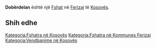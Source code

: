 {{Fshat në Kosovës
 | Emri                = Dobërdelan
| sqi_D_name = Dobërdelan
| sqi_D_FULL_NAME_RO = Dobërdelan
| sqi_D_FULL_NAME_ND_RO = Doberdelan
| sqi_D_SORT_NAME_RG = DOBERDELAN
| sqi_D_FULL_NAME_RG = Dobërdelan
| sqi_D_FULL_NAME_ND_RG = Doberdelan
| sqi_V_name = Dobrodelan
| sqi_V_FULL_NAME_RO = Dobrodelan Dobërdolan Dobërodelan
| sqi_V_FULL_NAME_ND_RO = Dobrodelan Doberdolan Doberodelan
| sqi_V_SORT_NAME_RG = DOBRODELAN DOBERDOLAN DOBERODELAN
| sqi_V_FULL_NAME_RG = Dobrodelan Dobërdolan Dobërodelan
| sqi_V_FULL_NAME_ND_RG = Dobrodelan Doberdolan Doberodelan
| srp_N_name = Dobrodeljane
| srp_N_FULL_NAME_RO = Dobrodeljane
| srp_N_FULL_NAME_ND_RO = Dobrodeljane
| srp_N_SORT_NAME_RG = DOBRODELJANE
| srp_N_FULL_NAME_RG = Dobrodeljane
| srp_N_FULL_NAME_ND_RG = Dobrodeljane
| srp_NS_name = Добродељане
| srp_NS_FULL_NAME_RO = Добродељане
| srp_NS_FULL_NAME_ND_RO = Добродељане
| srp_NS_SORT_NAME_RG = ДОБРОДЕЉАНЕ
| srp_NS_FULL_NAME_RG = Добродељане
| srp_NS_FULL_NAME_ND_RG = Добродељане
| srp_V_name = Dobrodoljane
| srp_V_FULL_NAME_RO = Dobrodoljane
| srp_V_FULL_NAME_ND_RO = Dobrodoljane
| srp_V_SORT_NAME_RG = DOBRODOLJANE
| srp_V_FULL_NAME_RG = Dobrodoljane
| srp_V_FULL_NAME_ND_RG = Dobrodoljane
| std_V_name = Bobradolan
| std_V_FULL_NAME_RO = Bobradolan
| std_V_FULL_NAME_ND_RO = Bobradolan
| std_V_SORT_NAME_RG = BOBRADOLAN
| std_V_FULL_NAME_RG = Bobradolan
| std_V_FULL_NAME_ND_RG = Bobradolan

 | Emri (Rasa dhanore) = 
 | Figura              = 
 | Shteti              = Kosovo
 | Komuna              = Ferizaj
 | Kodi postar         = 
 | Sipërfaqja          = 

 | Popullsia           = 

 | Regj. i popullsisë  = 
 | Dend. e popullsisë  = 
 | Faqja zyrtare       = 
 <!--- Koordinatat ----> 
 | Gjerësia            = 42.385833
 | Gjatësia            = 20.748056
 | Lartësia            = 
}}
'''Dobërdelan''' është një [[Fshat]] në [[Ferizaj]] të [[Kosovës]].

<!-- == Gjeografia == -->
<!-- == Historia == -->
<!-- == Demografia == -->
== Shih edhe ==
{{Komuna Ferizaj}}
{{Kosovo-Administrata-Cung}}

[[Kategoria:Fshatra në Kosovës]]
[[Kategoria:Fshatra në Kommunes Ferizaj]]
[[Kategoria:Vendbanime në Kosovës]]